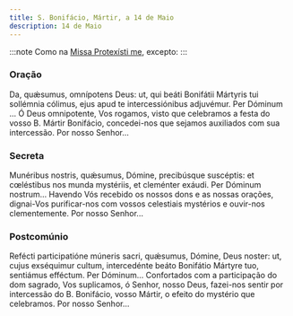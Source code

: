```yaml
---
title: S. Bonifácio, Mártir, a 14 de Maio
description: 14 de Maio
---
```


:::note
Como na [Missa Protexísti me](/missal/comum/9martir), excepto:
:::

### Oração

<div class="side-by-side not-content">
  <span>
    Da, quǽsumus, omnípotens Deus: ut, qui beáti Bonifátii Mártyris tui
    sollémnia cólimus, ejus apud te intercessiónibus adjuvémur. Per Dóminum ...
  </span>
  <span>
    Ó Deus omnipotente, Vos rogamos, visto que celebramos a festa do vosso B.
    Mártir Bonifácio, concedei-nos que sejamos auxiliados com sua intercessão.
    Por nosso Senhor...
  </span>
</div>

### Secreta

<div class="side-by-side not-content">
  <span>
    Munéribus nostris, quǽsumus, Dómine, precibúsque suscéptis: et cœléstibus
    nos munda mystériis, et cleménter exáudi. Per Dóminum nostrum...
  </span>
  <span>
    Havendo Vós recebido os nossos dons e as nossas orações, dignai-Vos
    purificar-nos com vossos celestiais mystérios e ouvir-nos clementemente. Por
    nosso Senhor...
  </span>
</div>

### Postcomúnio

<div class="side-by-side not-content">
  <span>
    Refécti participatióne múneris sacri, quǽsumus, Dómine, Deus noster: ut,
    cujus exséquimur cultum, intercedénte beáto Bonifátio Mártyre tuo, sentiámus
    efféctum. Per Dóminum...
  </span>
  <span>
    Confortados com a participação do dom sagrado, Vos suplicamos, ó Senhor,
    nosso Deus, fazei-nos sentir por intercessão do B. Bonifácio, vosso Mártir,
    o efeito do mystério que celebramos. Por nosso Senhor...
  </span>
</div>
